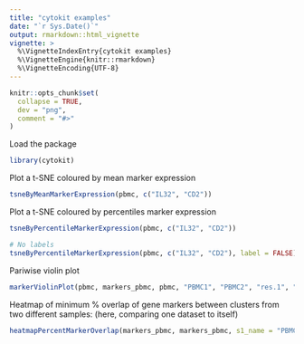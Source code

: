 ```yaml
---
title: "cytokit examples"
date: "`r Sys.Date()`"
output: rmarkdown::html_vignette
vignette: >
  %\VignetteIndexEntry{cytokit examples}
  %\VignetteEngine{knitr::rmarkdown}
  %\VignetteEncoding{UTF-8}
---
```


```r
knitr::opts_chunk$set(
  collapse = TRUE,
  dev = "png",
  comment = "#>"
)
```

Load the package

```r
library(cytokit)
```

Plot a t-SNE coloured by mean marker expression

```r

tsneByMeanMarkerExpression(pbmc, c("IL32", "CD2"))

```


Plot a t-SNE coloured by percentiles marker expression

```r

tsneByPercentileMarkerExpression(pbmc, c("IL32", "CD2"))

# No labels
tsneByPercentileMarkerExpression(pbmc, c("IL32", "CD2"), label = FALSE)

```

Pariwise violin plot

```r

markerViolinPlot(pbmc, markers_pbmc, pbmc, "PBMC1", "PBMC2", "res.1", "res.1")

```


Heatmap of minimum % overlap of gene markers between clusters from two different samples:
(here, comparing one dataset to itself)

```r

heatmapPercentMarkerOverlap(markers_pbmc, markers_pbmc, s1_name = "PBMC", s2_name = "PBMC")

```
